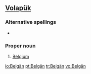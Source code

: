 ==[[Volapük]]==

===Alternative spellings===
*{{l|vo|Belgayn}}

===Proper noun===
{{infl|vo|proper noun}}

# [[Belgium]]

[[io:Belgän]]
[[pt:Belgän]]
[[tr:Belgän]]
[[vo:Belgän]]